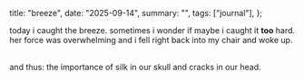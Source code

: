   title: "breeze",
  date: "2025-09-14",
  summary: "",
  tags: ["journal"],
};

today i caught the breeze. sometimes i wonder if maybe i caught it **too** hard. her force was overwhelming and i fell right back into my chair and woke up.  
<br />

and thus: the importance of silk in our skull and cracks in our head.

